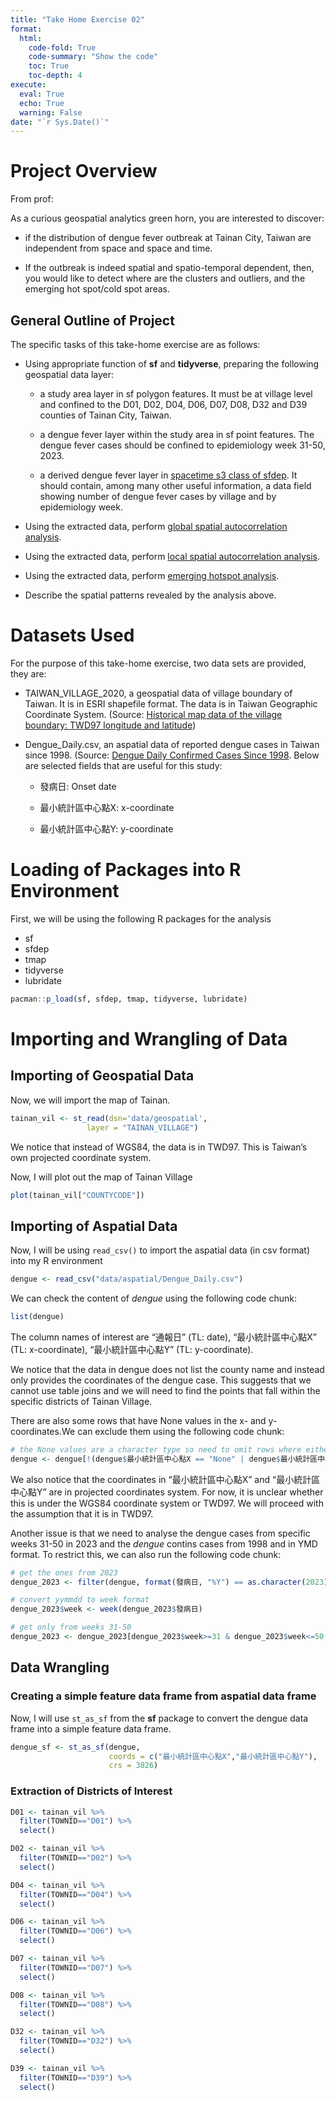 ```yaml
---
title: "Take Home Exercise 02"
format:
  html:
    code-fold: True
    code-summary: "Show the code"
    toc: True
    toc-depth: 4
execute:
  eval: True
  echo: True
  warning: False
date: "`r Sys.Date()`"
---
```


# Project Overview

From prof:

As a curious geospatial analytics green horn, you are interested to discover:

-   if the distribution of dengue fever outbreak at Tainan City, Taiwan are independent from space and space and time.

-   If the outbreak is indeed spatial and spatio-temporal dependent, then, you would like to detect where are the clusters and outliers, and the emerging hot spot/cold spot areas.

## General Outline of Project

The specific tasks of this take-home exercise are as follows:

-   Using appropriate function of **sf** and **tidyverse**, preparing the following geospatial data layer:

    -   a study area layer in sf polygon features. It must be at village level and confined to the D01, D02, D04, D06, D07, D08, D32 and D39 counties of Tainan City, Taiwan.

    -   a dengue fever layer within the study area in sf point features. The dengue fever cases should be confined to epidemiology week 31-50, 2023.

    -   a derived dengue fever layer in [spacetime s3 class of sfdep](https://sfdep.josiahparry.com/articles/spacetime-s3). It should contain, among many other useful information, a data field showing number of dengue fever cases by village and by epidemiology week.

-   Using the extracted data, perform [global spatial autocorrelation analysis](https://r4gdsa.netlify.app/chap09.html).

-   Using the extracted data, perform [local spatial autocorrelation analysis](https://r4gdsa.netlify.app/chap10.html).

-   Using the extracted data, perform [emerging hotspot analysis](https://is415-ay2023-24t2.netlify.app/th_ex2).

-   Describe the spatial patterns revealed by the analysis above.

# Datasets Used

For the purpose of this take-home exercise, two data sets are provided, they are:

-   TAIWAN_VILLAGE_2020, a geospatial data of village boundary of Taiwan. It is in ESRI shapefile format. The data is in Taiwan Geographic Coordinate System. (Source: [Historical map data of the village boundary: TWD97 longitude and latitude](https://data.gov.tw/en/datasets/130549))

-   Dengue_Daily.csv, an aspatial data of reported dengue cases in Taiwan since 1998. (Source: [Dengue Daily Confirmed Cases Since 1998](https://data.cdc.gov.tw/en/dataset/dengue-daily-determined-cases-1998). Below are selected fields that are useful for this study:

    -   發病日: Onset date

    -   最小統計區中心點X: x-coordinate

    -   最小統計區中心點Y: y-coordinate

# Loading of Packages into R Environment

First, we will be using the following R packages for the analysis


-   sf
-   sfdep
-   tmap
-   tidyverse
-   lubridate


```r
pacman::p_load(sf, sfdep, tmap, tidyverse, lubridate)
```

# Importing and Wrangling of Data
## Importing of Geospatial Data

Now, we will import the map of Tainan.

```r
tainan_vil <- st_read(dsn='data/geospatial',
                 layer = "TAINAN_VILLAGE")
```
We notice that instead of WGS84, the data is in TWD97. This is Taiwan's own projected coordinate system.

Now, I will plot out the map of Tainan Village
```r
plot(tainan_vil["COUNTYCODE"])
```


## Importing of Aspatial Data

Now, I will be using `read_csv()` to import the aspatial data (in csv format) into my R environment

```r
dengue <- read_csv("data/aspatial/Dengue_Daily.csv")
```

We can check the content of *dengue* using the following code chunk:

```r
list(dengue)
```
The column names of interest are "通報日" (TL: date), "最小統計區中心點X" (TL: x-coordinate), "最小統計區中心點Y" (TL: y-coordinate).

We notice that the data in dengue does not list the county name and instead only provides the coordinates of the dengue case. This suggests that we cannot use table joins and we will need to find the points that fall within the specific districts of Tainan Village. 

There are also some rows that have None values in the x- and y- coordinates.We can exclude them using the following code chunk:

```r
# the None values are a character type so need to omit rows where either 最小統計區中心點X or 最小統計區中心點Y is "None"
dengue <- dengue[!(dengue$最小統計區中心點X == "None" | dengue$最小統計區中心點Y == "None"), ]

```

We also notice that the coordinates in "最小統計區中心點X" and "最小統計區中心點Y" are in projected coordinates system. For now, it is unclear whether this is under the WGS84 coordinate system or TWD97. We will proceed with the assumption that it is in TWD97.

Another issue is that we need to analyse the dengue cases from specific weeks 31-50 in 2023 and the *dengue* contins cases from 1998 and in YMD format. To restrict this, we can also run the following code chunk:

```r
# get the ones from 2023
dengue_2023 <- filter(dengue, format(發病日, "%Y") == as.character(2023))

# convert yymmdd to week format
dengue_2023$week <- week(dengue_2023$發病日)

# get only from weeks 31-50
dengue_2023 <- dengue_2023[dengue_2023$week>=31 & dengue_2023$week<=50,]
```

## Data Wrangling
### Creating a simple feature data frame from aspatial data frame

Now, I will use `st_as_sf` from the **sf** package to convert the dengue data frame into a simple feature data frame.

```r
dengue_sf <- st_as_sf(dengue,
                      coords = c("最小統計區中心點X","最小統計區中心點Y"),
                      crs = 3826)
```

### Extraction of Districts of Interest

```r
D01 <- tainan_vil %>%
  filter(TOWNID=="D01") %>%
  select()

D02 <- tainan_vil %>%
  filter(TOWNID=="D02") %>%
  select()

D04 <- tainan_vil %>%
  filter(TOWNID=="D04") %>%
  select()

D06 <- tainan_vil %>%
  filter(TOWNID=="D06") %>%
  select()

D07 <- tainan_vil %>%
  filter(TOWNID=="D07") %>%
  select()

D08 <- tainan_vil %>%
  filter(TOWNID=="D08") %>%
  select()

D32 <- tainan_vil %>%
  filter(TOWNID=="D32") %>%
  select()

D39 <- tainan_vil %>%
  filter(TOWNID=="D39") %>%
  select()
```



